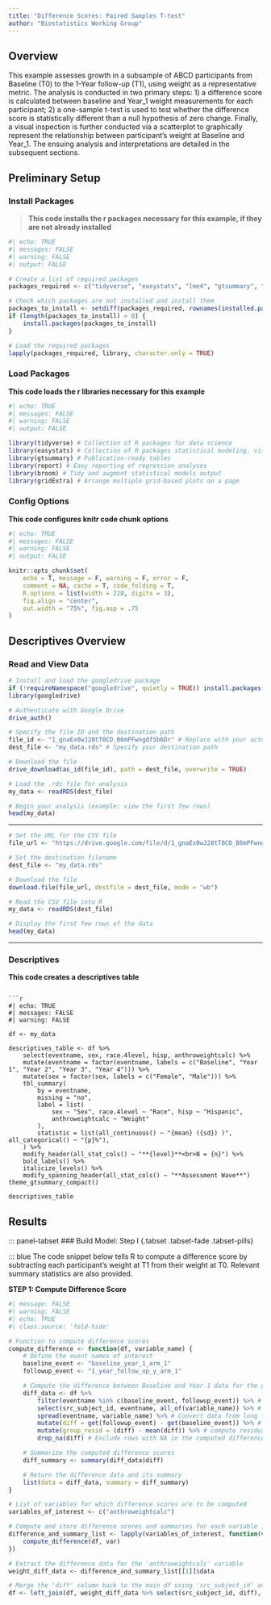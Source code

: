 ```yaml
---
title: "Difference Scores: Paired Samples T-test"
author: "Biostatistics Working Group"
---
```


## Overview

<p>

This example assesses growth in a subsample of ABCD participants from Baseline (T0) to the 1-Year follow-up (T1), using weight as a representative metric. The analysis is conducted in two primary steps: 1) a difference score is calculated between baseline and Year_1 weight measurements for each participant; 2) a one-sample t-test is used to test whether the difference score is statistically different than a null hypothesis of zero change. Finally, a visual inspection is further conducted via a scatterplot to graphically represent the relationship between participant's weight at Baseline and Year_1. The ensuing analysis and interpretations are detailed in the subsequent sections.

</p>

## Preliminary Setup

::: panel-tabset
### Install Packages {.tabset .tabset-fade .tabset-pills}

::: blue
> **This code installs the r packages necessary for this example, if
> they are not already installed**

```r
#| echo: TRUE
#| messages: FALSE
#| warning: FALSE
#| output: FALSE

# Create a list of required packages
packages_required <- c("tidyverse", "easystats", "lme4", "gtsummary", "report", "broom", "gridExtra")

# Check which packages are not installed and install them
packages_to_install <- setdiff(packages_required, rownames(installed.packages()))
if (length(packages_to_install) > 0) {
    install.packages(packages_to_install)
}

# Load the required packages
lapply(packages_required, library, character.only = TRUE)

```

:::

### Load Packages

::: blue
**This code loads the r libraries necessary for this example**

```r
#| echo: TRUE
#| messages: FALSE
#| warning: FALSE
#| output: FALSE

library(tidyverse) # Collection of R packages for data science
library(easystats) # Collection of R packages statistical modeling, visualization, and reporting
library(gtsummary) # Publication-ready tables
library(report) # Easy reporting of regression analyses
library(broom) # Tidy and augment statistical models output
library(gridExtra) # Arrange multiple grid-based plots on a page

```

:::

### Config Options

::: blue
**This code configures knitr code chunk options**

```r
#| echo: TRUE
#| messages: FALSE
#| warning: FALSE
#| output: FALSE

knitr::opts_chunk$set(
    echo = T, message = F, warning = F, error = F,
    comment = NA, cache = T, code_folding = T,
    R.options = list(width = 220, digits = 3),
    fig.align = "center",
    out.width = "75%", fig.asp = .75
)
```

:::

## Descriptives Overview

::: panel-tabset
### Read and View Data {.tabset .tabset-fade .tabset-pills}

```r
# Install and load the googledrive package
if (!requireNamespace("googledrive", quietly = TRUE)) install.packages("googledrive")
library(googledrive)

# Authenticate with Google Drive
drive_auth()

# Specify the file ID and the destination path
file_id <- "1_gnaEx0wJ28tT0CD_B6mPFwngdfSb6Dr" # Replace with your actual file ID
dest_file <- "my_data.rds" # Specify your destination path

# Download the file
drive_download(as_id(file_id), path = dest_file, overwrite = TRUE)

# Load the .rds file for analysis
my_data <- readRDS(dest_file)

# Begin your analysis (example: view the first few rows)
head(my_data)

```

:::

<!-- ::: blue
**This code reads in and shows the data to be used in the current
example** -->

<!-- ```{r read-data}
#| echo: TRUE
#| messages: FALSE
#| warning: FALSE
#| output: FALSE
#| cache: FALSE

# Set the data paths
data_path_1 <- "/Users/shawes/ABCD/data/rds/abcd_5.0_rds/demo5.0.rds"
data_path_2 <- "/Users/shawes/ABCD/data/rds/abcd_5.0_rds/core-rds-5.0/non-imaging_excluding_nt_5.0.rds"

# Read the data
data_demographics <- readRDS(data_path_1)
data_nonimaging <- readRDS(data_path_2)

# Subset the nonimaging data to include desired variables
selected_vars <- c("src_subject_id", "eventname", "nihtbx_totalcomp_fc", "anthroweightcalc", "anthroweightcalc")
subset_data <- data_nonimaging[, selected_vars]

library(dplyr)
# # Merge the datasets on 'src_subject_id' and 'eventname'
merged_data <- data_demographics %>%
  full_join(subset_data, by = c("src_subject_id", "eventname"))

# Inspect the merged data structure
str(merged_data)

# Define event names to be retained in the analysis and convert variables to appropriate data types
eventnames_to_include <- c("baseline_year_1_arm_1",
                           "1_year_follow_up_y_arm_1",
                           "2_year_follow_up_y_arm_1",
                           "3_year_follow_up_y_arm_1",
                           "4_year_follow_up_y_arm_1")

df <- merged_data %>%
  filter(eventname %in% eventnames_to_include) %>%
  mutate(
    src_subject_id = as.factor(src_subject_id),
    eventname = factor(eventname, levels = eventnames_to_include, ordered = TRUE),
    age = as.numeric(age),
    sex = as.factor(sex),
    race.4level = as.factor(race.4level),
    hisp = as.factor(hisp),
    high.educ.bl = as.factor(high.educ.bl),
    household.income.bl = as.factor(household.income.bl),
    acs_raked_propensity_score = as.numeric(acs_raked_propensity_score),
    rel_family_id.bl = as.factor(rel_family_id.bl),
    site_id_l = as.factor(site_id_l),
    nihtbx_totalcomp_fc = as.numeric(nihtbx_totalcomp_fc),
    anthroweightcalc = as.numeric(anthroweightcalc),
    anthroweightcalc = as.numeric(anthroweightcalc)
  ) %>%
  # Exclude cases from unused assessment waves
  filter(!is.na(eventname))

```
::: -->


----


<!-- ```{r}
# Install and load the googledrive package
if (!requireNamespace("googledrive", quietly = TRUE)) install.packages("googledrive")
library(googledrive)

# Authenticate with Google Drive


# Specify the file ID and the destination path
file_id <- "1_gnaEx0wJ28tT0CD_B6mPFwngdfSb6Dr" # Replace with your actual file ID
dest_file <- "my_data.rds" # Specify your destination path

# Download the file
drive_download(as_id(file_id), path = dest_file, overwrite = TRUE)

# Load the .rds file for analysis
my_data <- readRDS(dest_file)

# Begin your analysis (example: view the first few rows)
head(my_data)

``` -->

```r
# Set the URL for the CSV file
file_url <- "https://drive.google.com/file/d/1_gnaEx0wJ28tT0CD_B6mPFwngdfSb6Dr/view?usp=drive_link"

# Set the destination filename
dest_file <- "my_data.rds"

# Download the file
download.file(file_url, destfile = dest_file, mode = "wb")

# Read the CSV file into R
my_data <- readRDS(dest_file)

# Display the first few rows of the data
head(my_data)
```

----


### Descriptives

::: blue
**This code creates a descriptives table**

```

```r
#| echo: TRUE
#| messages: FALSE
#| warning: FALSE

df <- my_data

descriptives_table <- df %>%
    select(eventname, sex, race.4level, hisp, anthroweightcalc) %>%
    mutate(eventname = factor(eventname, labels = c("Baseline", "Year 1", "Year 2", "Year 3", "Year 4"))) %>%
    mutate(sex = factor(sex, labels = c("Female", "Male"))) %>%
    tbl_summary(
        by = eventname,
        missing = "no",
        label = list(
            sex ~ "Sex", race.4level ~ "Race", hisp ~ "Hispanic",
            anthroweightcalc ~ "Weight"
        ),
        statistic = list(all_continuous() ~ "{mean} ({sd}) )", all_categorical() ~ "{p}%"),
    ) %>%
    modify_header(all_stat_cols() ~ "**{level}**<br>N = {n}") %>%
    bold_labels() %>%
    italicize_levels() %>%
    modify_spanning_header(all_stat_cols() ~ "**Assessment Wave**")
theme_gtsummary_compact()

descriptives_table
```

:::
:::

## Results

::: panel-tabset
### Build Model: Step I {.tabset .tabset-fade .tabset-pills}

::: blue
The code snippet below tells R to compute a difference score by subtracting each participant's weight at T1 from their weight at T0. Relevant summary statistics are also provided.

**STEP 1: Compute Difference Score**

```r
#| message: FALSE
#| warning: FALSE
#| echo: TRUE
#| class.source: 'fold-hide'

# Function to compute difference scores
compute_difference <- function(df, variable_name) {
    # Define the event names of interest
    baseline_event <- "baseline_year_1_arm_1"
    followup_event <- "1_year_follow_up_y_arm_1"

    # Compute the difference between Baseline and Year 1 data for the given variable
    diff_data <- df %>%
        filter(eventname %in% c(baseline_event, followup_event)) %>% # Filter for specific event names
        select(src_subject_id, eventname, all_of(variable_name)) %>% # Select required columns
        spread(eventname, variable_name) %>% # Convert data from long to wide format
        mutate(diff = get(followup_event) - get(baseline_event)) %>% # Compute difference between the two time points
        mutate(group_resid = (diff) - mean(diff)) %>% # compute residuals (group_resid).
        drop_na(diff) # Exclude rows with NA in the computed difference

    # Summarize the computed difference scores
    diff_summary <- summary(diff_data$diff)

    # Return the difference data and its summary
    list(data = diff_data, summary = diff_summary)
}

# List of variables for which difference scores are to be computed
variables_of_interest <- c("anthroweightcalc")

# Compute and store difference scores and summaries for each variable in a list
difference_and_summary_list <- lapply(variables_of_interest, function(var) {
    compute_difference(df, var)
})

# Extract the difference data for the 'anthroweightcalc' variable
weight_diff_data <- difference_and_summary_list[[1]]$data

# Merge the 'diff' column back to the main df using 'src_subject_id' as the key
df <- left_join(df, weight_diff_data %>% select(src_subject_id, diff), by = "src_subject_id")

```




